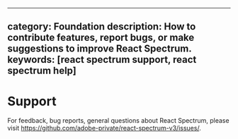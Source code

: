<!-- Copyright 2020 Adobe. All rights reserved.
This file is licensed to you under the Apache License, Version 2.0 (the "License");
you may not use this file except in compliance with the License. You may obtain a copy
of the License at http://www.apache.org/licenses/LICENSE-2.0
Unless required by applicable law or agreed to in writing, software distributed under
the License is distributed on an "AS IS" BASIS, WITHOUT WARRANTIES OR REPRESENTATIONS
OF ANY KIND, either express or implied. See the License for the specific language
governing permissions and limitations under the License. -->


---
category: Foundation
description: How to contribute features, report bugs, or make suggestions to improve React Spectrum.
keywords: [react spectrum support, react spectrum help]
---

# Support

For feedback, bug reports, general questions about React Spectrum, please visit https://github.com/adobe-private/react-spectrum-v3/issues/.
